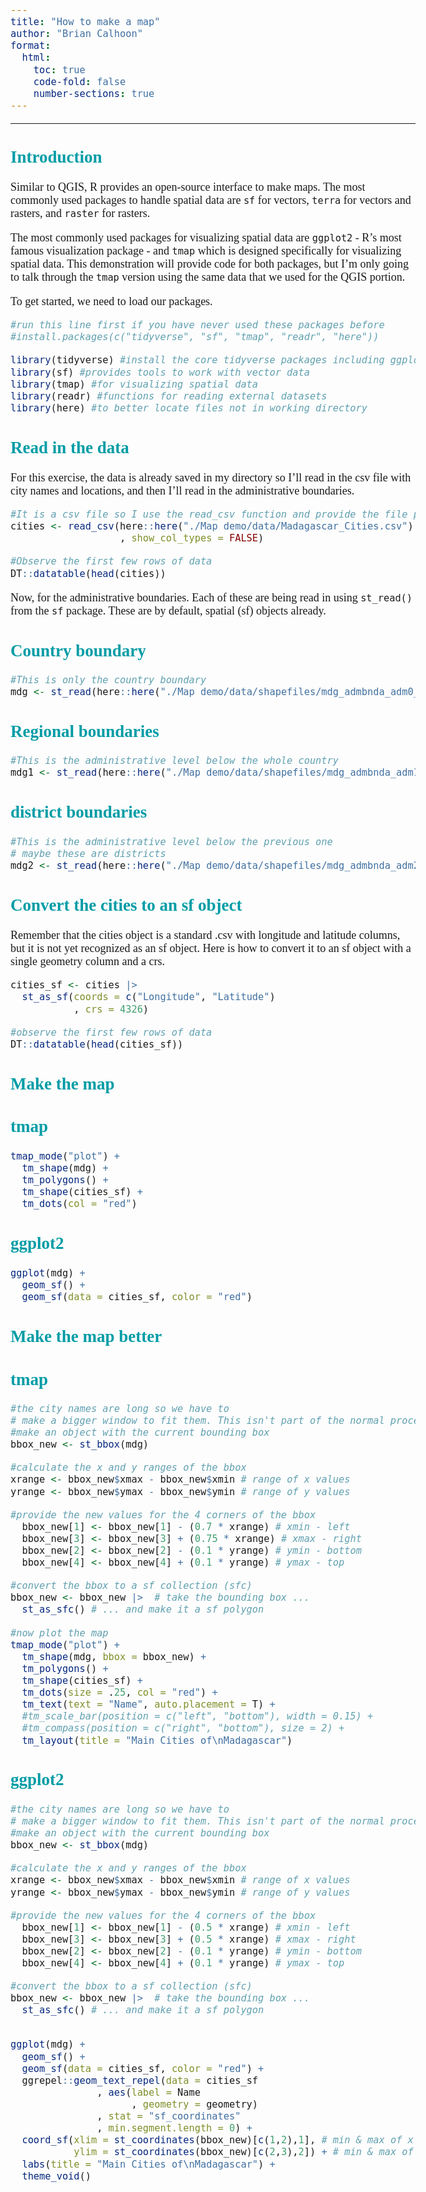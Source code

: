```yaml
---
title: "How to make a map"
author: "Brian Calhoon"
format: 
  html:
    toc: true
    code-fold: false
    number-sections: true
---
```

<style>
TOC {border-color: #133469;

}

body{font-family: Corbel;
     font-size: 18px;
     background-color: #FDFDFD;
}

h1{color: #133469; 
}

h2{color: #009CA6;
}

h3{color: #5482AB;
}

p.caption{
font-size: small;
}

</style>
---
## Introduction

Similar to QGIS, R provides an open-source interface to make maps. The most commonly used packages to handle spatial data are `sf` for vectors, `terra` for vectors and rasters, and `raster` for rasters. 

The most commonly used packages for visualizing spatial data are `ggplot2` - R's most famous visualization package - and `tmap` which is designed specifically for visualizing spatial data. This demonstration will provide code for both packages, but I'm only going to talk through the `tmap` version using the same data that we used for the QGIS portion. 

To get started, we need to load our packages.

```r
#run this line first if you have never used these packages before
#install.packages(c("tidyverse", "sf", "tmap", "readr", "here"))

library(tidyverse) #install the core tidyverse packages including ggplot2
library(sf) #provides tools to work with vector data 
library(tmap) #for visualizing spatial data
library(readr) #functions for reading external datasets 
library(here) #to better locate files not in working directory
```

## Read in the data

For this exercise, the data is already saved in my directory so I'll read in the csv file with city names and locations, and then I'll read in the administrative boundaries.

```r

#It is a csv file so I use the read_csv function and provide the file path
cities <- read_csv(here::here("./Map demo/data/Madagascar_Cities.csv")
                   , show_col_types = FALSE)

#Observe the first few rows of data
DT::datatable(head(cities))
```

Now, for the administrative boundaries. Each of these are being read in using `st_read()` from the `sf` package. These are by default, spatial (sf) objects already.

::: panel-tabset

## Country boundary
```r

#This is only the country boundary
mdg <- st_read(here::here("./Map demo/data/shapefiles/mdg_admbnda_adm0_BNGRC_OCHA_20181031.shp"))

```

## Regional boundaries

```r
#This is the administrative level below the whole country 
mdg1 <- st_read(here::here("./Map demo/data/shapefiles/mdg_admbnda_adm1_BNGRC_OCHA_20181031.shp"))

```


## district boundaries
```r
#This is the administrative level below the previous one
# maybe these are districts
mdg2 <- st_read(here::here("./Map demo/data/shapefiles/mdg_admbnda_adm2_BNGRC_OCHA_20181031.shp"))

```

:::

## Convert the cities to an sf object
Remember that the cities object is a standard .csv with longitude and latitude columns, but it is not yet recognized as an sf object. Here is how to convert it to an sf object with a single geometry column and a crs.

```r

cities_sf <- cities |>
  st_as_sf(coords = c("Longitude", "Latitude")
           , crs = 4326)

#observe the first few rows of data
DT::datatable(head(cities_sf))
```

## Make the map

::: panel-tabset

## tmap

```r

tmap_mode("plot") +
  tm_shape(mdg) +
  tm_polygons() +
  tm_shape(cities_sf) +
  tm_dots(col = "red")

```

## ggplot2

```r

ggplot(mdg) +
  geom_sf() +
  geom_sf(data = cities_sf, color = "red")

```

:::

## Make the map better

::: panel-tabset

## tmap
```r

#the city names are long so we have to 
# make a bigger window to fit them. This isn't part of the normal process
#make an object with the current bounding box
bbox_new <- st_bbox(mdg)

#calculate the x and y ranges of the bbox
xrange <- bbox_new$xmax - bbox_new$xmin # range of x values
yrange <- bbox_new$ymax - bbox_new$ymin # range of y values

#provide the new values for the 4 corners of the bbox
  bbox_new[1] <- bbox_new[1] - (0.7 * xrange) # xmin - left
  bbox_new[3] <- bbox_new[3] + (0.75 * xrange) # xmax - right
  bbox_new[2] <- bbox_new[2] - (0.1 * yrange) # ymin - bottom
  bbox_new[4] <- bbox_new[4] + (0.1 * yrange) # ymax - top

#convert the bbox to a sf collection (sfc)
bbox_new <- bbox_new |>  # take the bounding box ...
  st_as_sfc() # ... and make it a sf polygon

#now plot the map
tmap_mode("plot") +
  tm_shape(mdg, bbox = bbox_new) +
  tm_polygons() +
  tm_shape(cities_sf) +
  tm_dots(size = .25, col = "red") +
  tm_text(text = "Name", auto.placement = T) +
  #tm_scale_bar(position = c("left", "bottom"), width = 0.15) +
  #tm_compass(position = c("right", "bottom"), size = 2) +
  tm_layout(title = "Main Cities of\nMadagascar")

```

## ggplot2

```r

#the city names are long so we have to 
# make a bigger window to fit them. This isn't part of the normal process
#make an object with the current bounding box
bbox_new <- st_bbox(mdg)

#calculate the x and y ranges of the bbox
xrange <- bbox_new$xmax - bbox_new$xmin # range of x values
yrange <- bbox_new$ymax - bbox_new$ymin # range of y values

#provide the new values for the 4 corners of the bbox
  bbox_new[1] <- bbox_new[1] - (0.5 * xrange) # xmin - left
  bbox_new[3] <- bbox_new[3] + (0.5 * xrange) # xmax - right
  bbox_new[2] <- bbox_new[2] - (0.1 * yrange) # ymin - bottom
  bbox_new[4] <- bbox_new[4] + (0.1 * yrange) # ymax - top

#convert the bbox to a sf collection (sfc)
bbox_new <- bbox_new |>  # take the bounding box ...
  st_as_sfc() # ... and make it a sf polygon


ggplot(mdg) +
  geom_sf() +
  geom_sf(data = cities_sf, color = "red") +
  ggrepel::geom_text_repel(data = cities_sf
               , aes(label = Name
                     , geometry = geometry)
               , stat = "sf_coordinates"
               , min.segment.length = 0) +
  coord_sf(xlim = st_coordinates(bbox_new)[c(1,2),1], # min & max of x values
           ylim = st_coordinates(bbox_new)[c(2,3),2]) + # min & max of y values +
  labs(title = "Main Cities of\nMadagascar") +
  theme_void()

```

:::